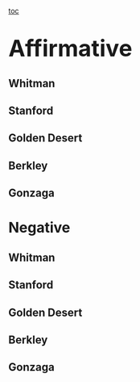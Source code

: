 [[toc]]
=<span style="font-size: 1.6em;">Affirmative</span>= 
==Whitman== 
==Stanford== 
==Golden Desert== 
==Berkley== 
==Gonzaga== 
=Negative= 
==Whitman== 
==Stanford== 
==Golden Desert== 
==Berkley== 
==Gonzaga==